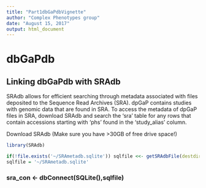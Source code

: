 ```yaml
---
title: "Part1dbGaPdbVignette"
author: "Complex Phenotypes group"
date: "August 15, 2017"
output: html_document
---
```


# dbGaPdb 

## Linking dbGaPdb with SRAdb 

SRAdb allows for efficient searching through metadata associated with files deposited to the Sequence Read Archives (SRA). dpGaP contains studies with genomic data that are found in SRA. To access the metadata of dpGaP files in SRA, download SRAdb and search the 'sra' table for any rows that contain accessions starting with 'phs' found in the 'study_alias' column. 

Download SRAdb (Make sure you have >30GB of free drive space!)

```r
library(SRAdb)

if(!file.exists('~/SRAmetadb.sqlite')) sqlfile <<- getSRAdbFile(destdir='~/',destfile='SRAmetadb.sqlite.gz')
sqlfile = '~/SRAmetadb.sqlite'
```


### sra_con <- dbConnect(SQLite(),sqlfile)